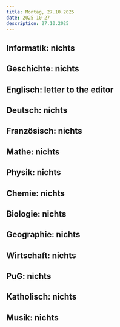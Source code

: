 ```yaml
---
title: Montag, 27.10.2025
date: 2025-10-27
description: 27.10.2025
---
```


## Informatik: nichts

## Geschichte: nichts

## Englisch: letter to the editor 

## Deutsch: nichts

## Französisch: nichts

## Mathe: nichts

## Physik: nichts

## Chemie: nichts

## Biologie: nichts

## Geographie: nichts

## Wirtschaft: nichts

## PuG: nichts

## Katholisch: nichts

## Musik: nichts
